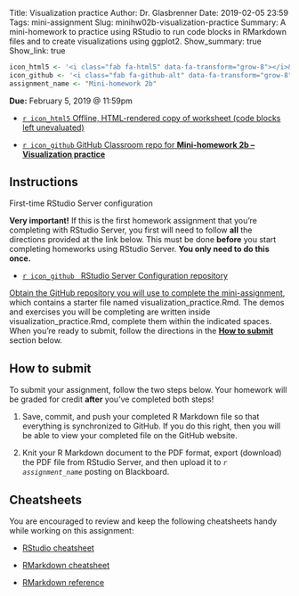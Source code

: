 Title: Visualization practice
Author: Dr. Glasbrenner
Date: 2019-02-05 23:59
Tags: mini-assignment
Slug: minihw02b-visualization-practice
Summary: A mini-homework to practice using RStudio to run code blocks in RMarkdown files and to create visualizations using ggplot2.
Show_summary: true
Show_link: true

```r
icon_html5 <- '<i class="fab fa-html5" data-fa-transform="grow-8"></i>&nbsp;'
icon_github <- '<i class="fab fa-github-alt" data-fa-transform="grow-8"></i>&nbsp;'
assignment_name <- "Mini-homework 2b"
```

[**Due:** February 5, 2019 @ 11:59pm]{.h3}

::: {.no-bullets}
*   [`r icon_html5` Offline, HTML-rendered copy of worksheet (code blocks left unevaluated)][visualization-practice-no-code-preview-html]

*   [`r icon_github` GitHub Classroom repo for **Mini-homework 2b -- Visualization practice**][github-classroom]
:::

## Instructions

::: {.callout .secondary}
[First-time RStudio Server configuration]{.h4}

**Very important!** If this is the first homework assignment that you're completing with RStudio Server, you first will need to follow **all** the directions provided at the link below.
This must be done **before** you start completing homeworks using RStudio Server.
**You only need to do this once.**

:::: {.no-bullets}
*   [`r icon_github` &nbsp; [RStudio Server Configuration repository]{.card-downloads-format}][rstudio-configuration] 
::::
:::

[Obtain the GitHub repository you will use to complete the mini-assignment][github-classroom], which contains a starter file named [visualization_practice.Rmd]{.monospace}.
The demos and exercises you will be completing are written inside [visualization_practice.Rmd]{.monospace}, complete them within the indicated spaces.
When you're ready to submit, follow the directions in the **[How to submit](#how-to-submit)** section below.

## How to submit

To submit your assignment, follow the two steps below.
Your homework will be graded for credit **after** you've completed both steps!

1.  Save, commit, and push your completed R Markdown file so that everything is synchronized to GitHub.
    If you do this right, then you will be able to view your completed file on the GitHub website.

2.  Knit your R Markdown document to the PDF format, export (download) the PDF file from RStudio Server, and then upload it to *`r assignment_name`* posting on Blackboard.

## Cheatsheets

You are encouraged to review and keep the following cheatsheets handy while working on this assignment:

*   [RStudio cheatsheet][rstudio-cheatsheet]

*   [RMarkdown cheatsheet][rmarkdown-cheatsheet]

*   [RMarkdown reference][rmarkdown-reference]

[github-classroom]:                            https://classroom.github.com/a/Un0BkeJM
[rstudio-cheatsheet]:                          /doc/rstudio-ide-cheatsheet.pdf
[rmarkdown-reference]:                         /doc/rmarkdown-reference.pdf
[rmarkdown-cheatsheet]:                        /doc/rmarkdown-cheatsheet.pdf
[rstudio-configuration]:                       https://github.com/mason-fa18-cds-101-001/configure-rstudio-server
[visualization-practice-no-code-preview-html]: /doc/minihw02b_visualization_practice_no_code_preview.html
